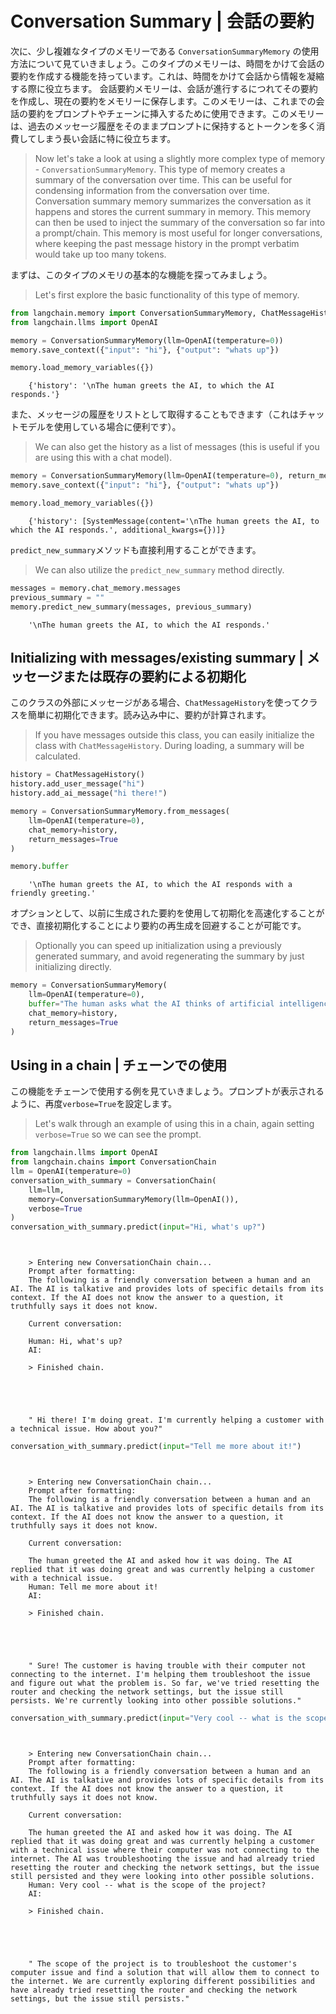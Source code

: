 # Conversation Summary | 会話の要約

次に、少し複雑なタイプのメモリーである `ConversationSummaryMemory` の使用方法について見ていきましょう。このタイプのメモリーは、時間をかけて会話の要約を作成する機能を持っています。これは、時間をかけて会話から情報を凝縮する際に役立ちます。
会話要約メモリーは、会話が進行するにつれてその要約を作成し、現在の要約をメモリーに保存します。このメモリーは、これまでの会話の要約をプロンプトやチェーンに挿入するために使用できます。このメモリーは、過去のメッセージ履歴をそのままプロンプトに保持するとトークンを多く消費してしまう長い会話に特に役立ちます。

> Now let's take a look at using a slightly more complex type of memory - `ConversationSummaryMemory`. This type of memory creates a summary of the conversation over time. This can be useful for condensing information from the conversation over time.
> Conversation summary memory summarizes the conversation as it happens and stores the current summary in memory. This memory can then be used to inject the summary of the conversation so far into a prompt/chain. This memory is most useful for longer conversations, where keeping the past message history in the prompt verbatim would take up too many tokens.

まずは、このタイプのメモリの基本的な機能を探ってみましょう。

> Let's first explore the basic functionality of this type of memory.

```python
from langchain.memory import ConversationSummaryMemory, ChatMessageHistory
from langchain.llms import OpenAI
```

```python
memory = ConversationSummaryMemory(llm=OpenAI(temperature=0))
memory.save_context({"input": "hi"}, {"output": "whats up"})
```

```python
memory.load_memory_variables({})
```

<CodeOutputBlock lang="python">

```
    {'history': '\nThe human greets the AI, to which the AI responds.'}
```

</CodeOutputBlock>

また、メッセージの履歴をリストとして取得することもできます（これはチャットモデルを使用している場合に便利です）。

> We can also get the history as a list of messages (this is useful if you are using this with a chat model).

```python
memory = ConversationSummaryMemory(llm=OpenAI(temperature=0), return_messages=True)
memory.save_context({"input": "hi"}, {"output": "whats up"})
```

```python
memory.load_memory_variables({})
```

<CodeOutputBlock lang="python">

```
    {'history': [SystemMessage(content='\nThe human greets the AI, to which the AI responds.', additional_kwargs={})]}
```

</CodeOutputBlock>

`predict_new_summary`メソッドも直接利用することができます。

> We can also utilize the `predict_new_summary` method directly.

```python
messages = memory.chat_memory.messages
previous_summary = ""
memory.predict_new_summary(messages, previous_summary)
```

<CodeOutputBlock lang="python">

```
    '\nThe human greets the AI, to which the AI responds.'
```

</CodeOutputBlock>

## Initializing with messages/existing summary | メッセージまたは既存の要約による初期化

このクラスの外部にメッセージがある場合、`ChatMessageHistory`を使ってクラスを簡単に初期化できます。読み込み中に、要約が計算されます。

> If you have messages outside this class, you can easily initialize the class with `ChatMessageHistory`. During loading, a summary will be calculated.

```python
history = ChatMessageHistory()
history.add_user_message("hi")
history.add_ai_message("hi there!")
```

```python
memory = ConversationSummaryMemory.from_messages(
    llm=OpenAI(temperature=0),
    chat_memory=history,
    return_messages=True
)
```

```python
memory.buffer
```

<CodeOutputBlock lang="python">

```
    '\nThe human greets the AI, to which the AI responds with a friendly greeting.'
```

</CodeOutputBlock>

オプションとして、以前に生成された要約を使用して初期化を高速化することができ、直接初期化することにより要約の再生成を回避することが可能です。

> Optionally you can speed up initialization using a previously generated summary, and avoid regenerating the summary by just initializing directly.

```python
memory = ConversationSummaryMemory(
    llm=OpenAI(temperature=0),
    buffer="The human asks what the AI thinks of artificial intelligence. The AI thinks artificial intelligence is a force for good because it will help humans reach their full potential.",
    chat_memory=history,
    return_messages=True
)
```

## Using in a chain | チェーンでの使用

この機能をチェーンで使用する例を見ていきましょう。プロンプトが表示されるように、再度`verbose=True`を設定します。

> Let's walk through an example of using this in a chain, again setting `verbose=True` so we can see the prompt.

```python
from langchain.llms import OpenAI
from langchain.chains import ConversationChain
llm = OpenAI(temperature=0)
conversation_with_summary = ConversationChain(
    llm=llm,
    memory=ConversationSummaryMemory(llm=OpenAI()),
    verbose=True
)
conversation_with_summary.predict(input="Hi, what's up?")
```

<CodeOutputBlock lang="python">

```


    > Entering new ConversationChain chain...
    Prompt after formatting:
    The following is a friendly conversation between a human and an AI. The AI is talkative and provides lots of specific details from its context. If the AI does not know the answer to a question, it truthfully says it does not know.

    Current conversation:

    Human: Hi, what's up?
    AI:

    > Finished chain.





    " Hi there! I'm doing great. I'm currently helping a customer with a technical issue. How about you?"
```

</CodeOutputBlock>

```python
conversation_with_summary.predict(input="Tell me more about it!")
```

<CodeOutputBlock lang="python">

```


    > Entering new ConversationChain chain...
    Prompt after formatting:
    The following is a friendly conversation between a human and an AI. The AI is talkative and provides lots of specific details from its context. If the AI does not know the answer to a question, it truthfully says it does not know.

    Current conversation:

    The human greeted the AI and asked how it was doing. The AI replied that it was doing great and was currently helping a customer with a technical issue.
    Human: Tell me more about it!
    AI:

    > Finished chain.





    " Sure! The customer is having trouble with their computer not connecting to the internet. I'm helping them troubleshoot the issue and figure out what the problem is. So far, we've tried resetting the router and checking the network settings, but the issue still persists. We're currently looking into other possible solutions."
```

</CodeOutputBlock>

```python
conversation_with_summary.predict(input="Very cool -- what is the scope of the project?")
```

<CodeOutputBlock lang="python">

```


    > Entering new ConversationChain chain...
    Prompt after formatting:
    The following is a friendly conversation between a human and an AI. The AI is talkative and provides lots of specific details from its context. If the AI does not know the answer to a question, it truthfully says it does not know.

    Current conversation:

    The human greeted the AI and asked how it was doing. The AI replied that it was doing great and was currently helping a customer with a technical issue where their computer was not connecting to the internet. The AI was troubleshooting the issue and had already tried resetting the router and checking the network settings, but the issue still persisted and they were looking into other possible solutions.
    Human: Very cool -- what is the scope of the project?
    AI:

    > Finished chain.





    " The scope of the project is to troubleshoot the customer's computer issue and find a solution that will allow them to connect to the internet. We are currently exploring different possibilities and have already tried resetting the router and checking the network settings, but the issue still persists."
```

</CodeOutputBlock>
